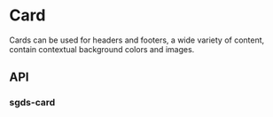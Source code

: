 
<Meta of={CardStories} />

# Card

Cards can be used for headers and footers, a wide variety of content, contain contextual background colors and images.

<Canvas>
  <Story of={CardStories.Basic} />
</Canvas>

## API

### sgds-card

<Controls />
